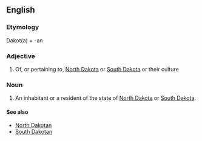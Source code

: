 ==English==

===Etymology===
Dakot(a) + -an

===Adjective===
{{en-adj|-}}

# Of, or pertaining to, [[North Dakota]] or [[South Dakota]] or their culture

===Noun===
{{en-noun}}

# An inhabitant or a resident of the state of [[North Dakota]] or [[South Dakota]].

====See also====
* [[North Dakotan]]
* [[South Dakotan]]